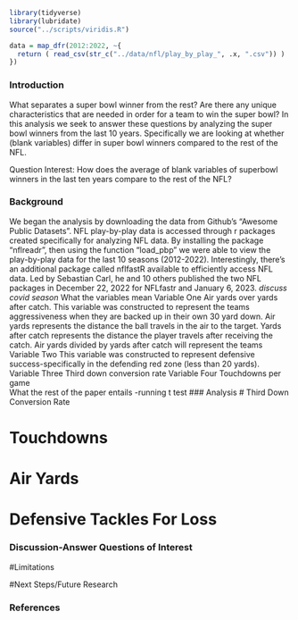 ```{r}
library(tidyverse)
library(lubridate)
source("../scripts/viridis.R")

data = map_dfr(2012:2022, ~{
  return ( read_csv(str_c("../data/nfl/play_by_play_", .x, ".csv")) )
})

```
### Introduction
What separates a super bowl winner from the rest? Are there any unique characteristics that are needed in order for a team to win the super bowl? In this analysis we seek to answer these questions by analyzing the super bowl winners from the last 10 years. Specifically we are looking at whether (blank variables) differ in super bowl winners compared to the rest of the NFL. 
 
 Question Interest: How does the average of blank variables of superbowl winners in the last ten years compare to the rest of the NFL?

### Background
We began the analysis by downloading the data from Github's "Awesome Public Datasets". NFL play-by-play data is accessed through r packages created specifically for analyzing NFL data. By installing the package "nflreadr", then using the function "load_pbp" we were able to view the play-by-play data for the last 10 seasons (2012-2022). Interestingly, there's an additional package called nflfastR available to efficiently access NFL data. Led by Sebastian Carl, he and 10 others published the two NFL packages in December 22, 2022 for NFLfastr and January 6, 2023. 
*discuss covid season*
What the variables mean
  Variable One
Air yards over yards after catch. This variable was constructed to represent the teams aggressiveness when they are backed up in their own 30 yard down. Air yards represents the distance the ball travels in the air to the target. Yards after catch represents the distance the player travels after receiving the catch. Air yards divided by yards after catch will represent the teams   
  Variable Two
This variable was constructed to represent defensive success-specifically in the defending red zone (less than 20 yards). 
  Variable Three
Third down conversion rate
  Variable Four
Touchdowns per game  
What the rest of the paper entails
-running t test
### Analysis
# Third Down Conversion Rate

# Touchdowns

# Air Yards

# Defensive Tackles For Loss


### Discussion-Answer Questions of Interest

#Limitations

#Next Steps/Future Research

### References


